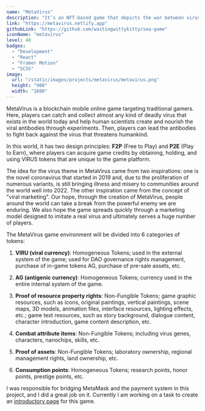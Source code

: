 ```yaml
---
name: "MetaVirus"
description: "It’s an NFT-based game that depicts the war between virus and humankind."
link: "https://metavirus.netlify.app"
githubLink: "https://github.com/waitingwittykitty/sea-game"
iconName: "metavirus"
level: 40
badges:
  - "Development"
  - "React"
  - "Framer Motion"
  - "SCSS"
image:
  url: "/static/images/projects/metavirus/metavirus.png"
  height: "900"
  width: "1600"
---
```


MetaVirus is a blockchain mobile online game targeting traditional gamers. Here, players can catch and collect almost any kind of deadly virus that exists in the world today and help human scientists create and nourish the viral antibodies through experiments. Then, players can lead the antibodies to fight back against the virus that threatens humankind.

In this world, it has two design principles: **F2P** (Free to Play) and **P2E** (Play to Earn), where players can acquire game credits by obtaining, holding, and using VIRUS tokens that are unique to the game platform.

The idea for ​​the virus theme in MetaVirus came from two inspirations: one is the novel coronavirus that started in 2019 and, due to the proliferation of numerous variants, is still bringing illness and misery to communities around the world well into 2022. The other inspiration came from the concept of "viral marketing". Our hope, through the creation of MetaVirus, people around the world can take a break from the powerful enemy we are enduring. We also hope the game spreads quickly through a marketing model designed to imitate a real virus and ultimately serves a huge number of players.

The MetaVirus game environment will be divided into 6 categories of tokens:

1. **VIRU (viral currency)**: Homogeneous Tokens; used in the external system of the game; used for DAO governance rights management, purchase of in-game tokens AG, purchase of pre-sale assets, etc.

2. **AG (antigenic currency)**: Homogeneous Tokens; currency used in the entire internal system of the game.

3. **Proof of resource property rights**: Non-Fungible Tokens; game graphic resources, such as icons, original paintings, vertical paintings, scene maps, 3D models, animation files, interface resources, lighting effects, etc.; game text resources, such as story background, dialogue content, character introduction, game content description, etc.

4. **Combat attribute items**: Non-Fungible Tokens; including virus genes, characters, nanochips, skills, etc.

5. **Proof of assets**: Non-Fungible Tokens; laboratory ownership, regional management rights, land ownership, etc.

6. **Consumption points**: Homogeneous Tokens; research points, honor points, prestige points, etc.

I was responsible for bridging MetaMask and the payment system in this project, and I did a great job on it. Currently I am working on a task to create an [introductory page](https://metavirus.netlify.app) for this game.
